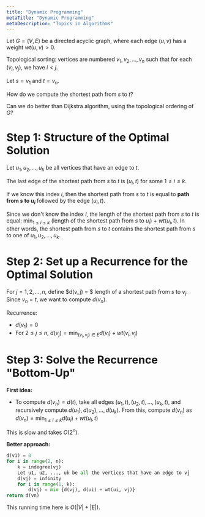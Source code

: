 ```yaml
---
title: "Dynamic Programming"
metaTitle: "Dynamic Programming"
metaDescription: "Topics in Algorithms"
---
```

<link
  rel="stylesheet"
  href="https://cdn.jsdelivr.net/npm/katex@0.11.0/dist/katex.min.css"
  integrity="sha384-BdGj8xC2eZkQaxoQ8nSLefg4AV4/AwB3Fj+8SUSo7pnKP6Eoy18liIKTPn9oBYNG"
  crossOrigin="anonymous"
/>

Let $G = (V,E)$ be a directed acyclic graph, where each edge $(u, v)$ has a weight $wt(u, v) > 0$. 

Topological sorting: vertices are numbered $v_1, v_2, ..., v_n$ such that for each $(v_i, v_j)$, we have $i< j$.

Let $s = v_1$ and $t = v_n$. 

How do we compute the shortest path from $s$ to $t$?

Can we do better than Dijkstra algorithm, using the topological ordering of $G$?

# Step 1: Structure of the Optimal Solution

Let $u_1, u_2, ..., u_k$ be all vertices that have an edge to $t$.

The last edge of the shortest path from $s$ to $t$ is $(u_i, t)$ for some $1 \leq i \leq k$. 

If we know this index $i$, then the shortest path from $s$ to $t$ is equal to **path from $s$ to $u_i$** followed by the edge $(u_i, t)$.

Since we don't know the index $i$, the length of the shortest path from $s$ to $t$ is equal: $\mathrm{min}_{1\leq i \leq k}$ (length of the shortest path from $s$ to $u_i$) + $wt(u_i, t)$. In other words, the shortest path from $s$ to $t$ contains the shortest path from $s$ to one of $u_1, u_2, ..., u_k$.

# Step 2: Set up a Recurrence for the Optimal Solution

For $j = 1,2,..., n$, define $d(v_j) = $ length of a shortest path from $s$ to $v_j$. Since $v_n = t$, we want to compute $d(v_n)$. 

Recurrence:
- $d(v_1) = 0$
- For $2 \leq j \leq n$, $d(v_j) = \mathrm{min}_{(v_i, v_j) \in E} {d(v_i) + wt(v_i, v_j)}$

# Step 3: Solve the Recurrence "Bottom-Up"

**First idea:**
- To compute $d(v_n) = d(t)$, take all edges $(u_1, t), (u_2, t), ..., (u_k, t)$, and recursively compute $d(u_1), d(u_2), ..., d(u_k)$. From this, compute $d(v_n)$ as $d(v_n) = \mathrm{min}_{1\leq i \leq k} {d(u_i) + wt(u_i, t)}$

This is slow and takes $O(2^n)$.

**Better approach:**
```py
d(v1) = 0
for i in range(2, n):
    k = indegree(vj)
    Let u1, u2, ..., uk be all the vertices that have an edge to vj
    d(vj) = infinity
    for i in range(1, k):
        d(vj) = min {d(vj), d(ui) + wt(ui, vj)}
return d(vn)
```

This running time here is $O(|V| + |E|)$.